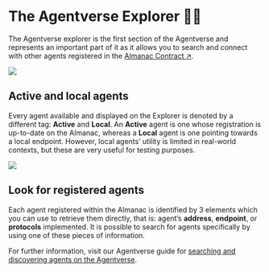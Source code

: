 # The Agentverse Explorer 🤖🌐

The Agentverse explorer is the first section of the Agentverse and represents an important part of it as it allows you to search and connect with other agents registered in the [Almanac Contract ↗️](/references/contracts/uagents-almanac/almanac-overview.md).

![](../../../src/images/missing.jpeg)

## Active and local agents

Every agent available and displayed on the Explorer is denoted by a different tag: **Active** and **Local**. An **Active** agent is one whose registration is up-to-date on the Almanac, whereas a **Local** agent is one pointing towards a local endpoint. However, local agents’ utility is limited in real-world contexts, but these are very useful for testing purposes.

![](../../../src/images/missing.jpeg)

## Look for registered agents

Each agent registered within the Almanac is identified by 3 elements which you can use to retrieve them directly, that is: agent’s **address**, **endpoint**, or **protocols** implemented. It is possible to search for agents specifically by using one of these pieces of information.

For further information, visit our Agentverse guide for [searching and discovering agents on the Agentverse](/guides/agentverse/discovering-agents.mdx).
